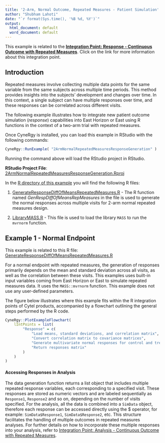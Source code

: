 ```yaml
---
title: '2-Arm, Normal Outcome, Repeated Measures - Patient Simulation'
author: "Shubham Lahoti"
date: "`r format(Sys.time(), '%B %d, %Y')`"
output:
  html_document: default
  word_document: default
---
```


<div class="alert alert-primary" role="alert">
  <p style="margin-bottom:0">This example is related to the <a href="IntegrationPointResponseRepeatedMeasures.html" class="alert-link"><strong>Integration Point: Response - Continuous Outcome with Repeated Measures</strong></a>. Click on the link for more information about this integration point.</p>
</div>

## Introduction

Repeated measures involve collecting multiple data points for the same variable from the same subjects across multiple time periods. This method provides insights into the subjects' development and changes over time. In this context, a single subject can have multiple responses over time, and these responses can be correlated across different visits.

The following example illustrates how to integrate new patient outcome simulation (*response*) capabilities into East Horizon or East using R functions in the context of a two-arm trial with repeated measures.

Once CyneRgy is installed, you can load this example in RStudio with the following commands:
```r
CyneRgy::RunExample( "2ArmNormalRepeatedMeasuresResponseGeneration" )
```

Running the command above will load the RStudio project in RStudio. 

**RStudio Project File**: [2ArmNormalRepeatedMeasuresResponseGeneration.Rproj](https://github.com/Cytel-Inc/CyneRgy/blob/main/inst/Examples/2ArmNormalRepeatedMeasuresResponseGeneration/2ArmNormalRepeatedMeasuresResponseGeneration.Rproj)

In the [R directory of this example](https://github.com/Cytel-Inc/CyneRgy/tree/main/inst/Examples/2ArmNormalRepeatedMeasuresResponseGeneration/R) you will find the following R files:

1. [GenerateResponseDiffOfMeansRepeatedMeasures.R](https://github.com/Cytel-Inc/CyneRgy/blob/main/inst/Examples/2ArmNormalRepeatedMeasuresResponseGeneration/R/GenerateResponseDiffOfMeansRepeatedMeasures.R) - The R function named *GenRespDiffOfMeansRepMeasures* in the file is used to generate the normal responses across multiple visits for 2-arm normal repeated measures design.

2. [LibraryMASS.R](https://github.com/Cytel-Inc/CyneRgy/blob/main/inst/Examples/2ArmNormalRepeatedMeasuresResponseGeneration/R/LibraryMASS.R) - This file is used to load the library `MASS` to run the `mvrnorm` function. 

## Example 1 - Normal Endpoint

<div class="alert alert-primary" role="alert">
  <p style="margin-bottom:0"> This example is related to this R file: <a href="https://github.com/Cytel-Inc/CyneRgy/blob/main/inst/Examples/2ArmNormalRepeatedMeasuresResponseGeneration/R/GenerateResponseDiffOfMeansRepeatedMeasures.R" class="alert-link">GenerateResponseDiffOfMeansRepeatedMeasures.R</a></p>
</div>

For a normal endpoint with repeated measures, the generation of responses primarily depends on the mean and standard deviation across all visits, as well as the correlation between these visits. This examples uses built-in input variables coming from East Horizon or East to simulate repeated measures data. It uses the `MASS::mvrnorm` function. This example does not use any user-defined parameters.

The figure below illustrates where this example fits within the R integration points of Cytel products, accompanied by a flowchart outlining the general steps performed by the R code.

```r
CyneRgy::PlotExampleFlowchart(
    lIntPoints = list(
        "Response" = c(
            "Load means, standard deviations, and correlation matrix", 
            "Convert correlation matrix to covariance matrices", 
            "Generate multivariate normal responses for control and treatment groups", 
            "Return responses matrix"
        )
    )
)
```

#### Accessing Responses in Analysis

The data generation function returns a list object that includes multiple repeated response variables, each corresponding to a specified visit. These responses are stored as numeric vectors and are labeled sequentially as `Response1`, `Response2` and so on, depending on the number of visits specified.
For the analysis, all the data is combined into a `SimData` object, therefore each response can be accessed directly using the $ operator, for example: `SimData$Response1`, `SimData$Response2`, etc. This structure facilitates the handling of multiple outcomes in repeated measures analyses.
For further details on how to incorporate these multiple responses into your analysis, refer to [Integration Point: Analysis - Continuous Outcome with Repeated Measures](IntegrationPointAnalysisRepeatedMeasures.html).

